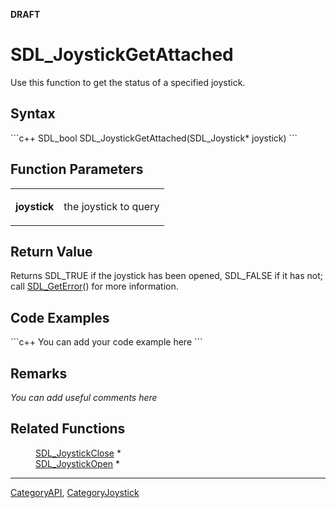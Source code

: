 <!-- # page was renamed from SDL_JoystickOpened -->
<!-- pragma section-numbers off -->
<!-- pragma disable-camelcase -->
'''DRAFT'''

= SDL_JoystickGetAttached =
Use this function to get the status of a specified joystick.


== Syntax ==
```c++
SDL_bool SDL_JoystickGetAttached(SDL_Joystick* joystick)
```

== Function Parameters ==
{|
|'''joystick'''
|the joystick to query
|}

== Return Value ==
Returns SDL_TRUE if the joystick has been opened, SDL_FALSE if it has not; call [[SDL_GetError]]() for more information.

== Code Examples ==
```c++
You can add your code example here
```

== Remarks ==
''You can add useful comments here''

== Related Functions ==
:[[SDL_JoystickClose]] *
:[[SDL_JoystickOpen]] *

----
[[CategoryAPI]], [[CategoryJoystick]]
